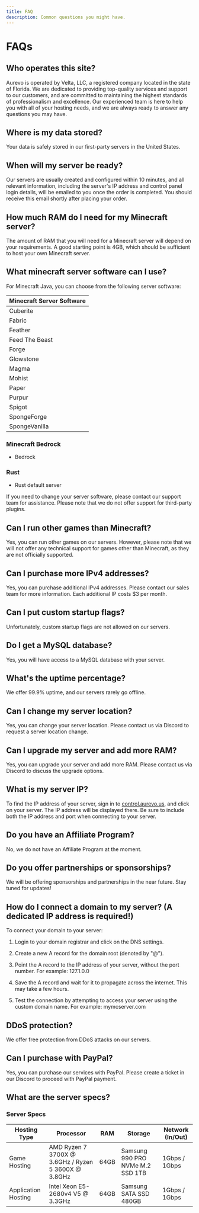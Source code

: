 ```yaml
---
title: FAQ
description: Common questions you might have.
---
```


# FAQs

## Who operates this site?

Aurevo is operated by Velta, LLC, a registered company located in the state of Florida. We are dedicated to providing top-quality services and support to our customers, and are committed to maintaining the highest standards of professionalism and excellence. Our experienced team is here to help you with all of your hosting needs, and we are always ready to answer any questions you may have.

## Where is my data stored?

Your data is safely stored in our first-party servers in the United States.

## When will my server be ready?

Our servers are usually created and configured within 10 minutes, and all relevant information, including the server's IP address and control panel login details, will be emailed to you once the order is completed. You should receive this email shortly after placing your order.

## How much RAM do I need for my Minecraft server?

The amount of RAM that you will need for a Minecraft server will depend on your requirements. A good starting point is 4GB, which should be sufficient to host your own Minecraft server.

## What minecraft server software can I use?

For Minecraft Java, you can choose from the following server software:


| Minecraft Server Software |
|--------------------------|
| Cuberite                 |
| Fabric                   |
| Feather                  |
| Feed The Beast           |
| Forge                    |
| Glowstone                |
| Magma                    |
| Mohist                   |
| Paper                    |
| Purpur                   |
| Spigot                   |
| SpongeForge              |
| SpongeVanilla            |


### Minecraft Bedrock

- Bedrock

### Rust
- Rust default server

If you need to change your server software, please contact our support team for assistance. Please note that we do not offer support for third-party plugins.

## Can I run other games than Minecraft?

Yes, you can run other games on our servers. However, please note that we will not offer any technical support for games other than Minecraft, as they are not officially supported.

## Can I purchase more IPv4 addresses?

Yes, you can purchase additional IPv4 addresses. Please contact our sales team for more information. Each additional IP costs $3 per month.

## Can I put custom startup flags?

Unfortunately, custom startup flags are not allowed on our servers.

## Do I get a MySQL database?

Yes, you will have access to a MySQL database with your server.

## What's the uptime percentage?

We offer 99.9% uptime, and our servers rarely go offline.

## Can I change my server location?

Yes, you can change your server location. Please contact us via Discord to request a server location change.

## Can I upgrade my server and add more RAM?

Yes, you can upgrade your server and add more RAM. Please contact us via Discord to discuss the upgrade options.

## What is my server IP?

To find the IP address of your server, sign in to [control.aurevo.us](https://control.aurevo.us), and click on your server. The IP address will be displayed there. Be sure to include both the IP address and port when connecting to your server.

## Do you have an Affiliate Program?

No, we do not have an Affiliate Program at the moment.

## Do you offer partnerships or sponsorships?

We will be offering sponsorships and partnerships in the near future. Stay tuned for updates!

## How do I connect a domain to my server? (A dedicated IP address is required!)

To connect your domain to your server:

1. Login to your domain registrar and click on the DNS settings.

2. Create a new A record for the domain root (denoted by "@").

3. Point the A record to the IP address of your server, without the port number. For example: 127.1.0.0

4. Save the A record and wait for it to propagate across the internet. This may take a few hours.

5. Test the connection by attempting to access your server using the custom domain name. For example: mymcserver.com

## DDoS protection?

We offer free protection from DDoS attacks on our servers.

## Can I purchase with PayPal?

Yes, you can purchase our services with PayPal. Please create a ticket in our Discord to proceed with PayPal payment.

## What are the server specs?

### Server Specs

| Hosting Type        | Processor                                           | RAM    | Storage                             | Network (In/Out)  |
| ------------------- | --------------------------------------------------- | ------ | ----------------------------------- | ----------------- |
| Game Hosting        | AMD Ryzen 7 3700X @ 3.6GHz / Ryzen 5 3600X @ 3.8GHz | 64GB   | Samsung 990 PRO NVMe M.2 SSD 1TB    | 1Gbps / 1Gbps     |
| Application Hosting | Intel Xeon E5-2680v4 V5 @ 3.3GHz                    | 64GB   | Samsung SATA SSD 480GB              | 1Gbps / 1Gbps     |